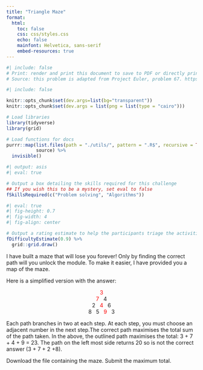 ```yaml
---
title: "Triangle Maze"
format: 
  html:
    toc: false
    css: css/styles.css
    echo: false
    mainfont: Helvetica, sans-serif
    embed-resources: true
---
```

```r
#| include: false
# Print: render and print this document to save to PDF or directly print.
# Source: this problem is adapted from Project Euler, problem 67. https://projecteuler.net/problem=67
```

```r
#| include: false

knitr::opts_chunk$set(dev.args=list(bg="transparent"))
knitr::opts_chunk$set(dev.args = list(png = list(type = "cairo")))

# Load libraries
library(tidyverse)
library(grid)

# Load functions for docs
purrr::map(list.files(path = "./utils/", pattern = ".R$", recursive = TRUE, full.names = TRUE),
           source) %>%
  invisible()
```

``` r
#| output: asis
#| eval: true

# Output a box detailing the skills required for this challenge
## If you wish this to be a mystery, set eval to false
fSkillsRequired(c("Problem solving", "Algorithms"))
```

``` r
#| eval: true
#| fig-height: 0.7
#| fig-width: 4
#| fig-align: center

# Output a rating estimate to help the participants triage the activities
fDifficultyEstimate(0.9) %>%
  grid::grid.draw()
```

I have built a maze that will lose you forever! Only by finding the correct path will you unlock the module. To make it easier, I have provided you a map of the maze.

Here is a simplified version with the answer:

<p style="text-align: center;">&nbsp;&nbsp;&nbsp;&nbsp;&nbsp;&nbsp;<span style="color: red;">3</span>&nbsp;&nbsp;&nbsp;&nbsp;&nbsp;&nbsp;<br>
&nbsp;&nbsp;&nbsp;&nbsp;<span style="color: red;">7</span>&nbsp;&nbsp;&nbsp;4&nbsp;&nbsp;&nbsp;&nbsp;<br>
&nbsp;&nbsp;2&nbsp;&nbsp;&nbsp;<span style="color: red;">4</span>&nbsp;&nbsp;&nbsp;6&nbsp;&nbsp;<br>
8&nbsp;&nbsp;&nbsp;5&nbsp;&nbsp;&nbsp;<span style="color: red;">9</span>&nbsp;&nbsp;&nbsp;3
</p>

Each path branches in two at each step. At each step, you must choose an adjacent number in the next step.The correct path maximises the total sum of the path taken. In the above, the outlined path maximises the total: 3 + 7 + 4 + 9 = 23. The path on the left most side returns 20 so is not the correct answer (3 + 7 + 2 +8).

Download the file containing the maze. Submit the maximum total.